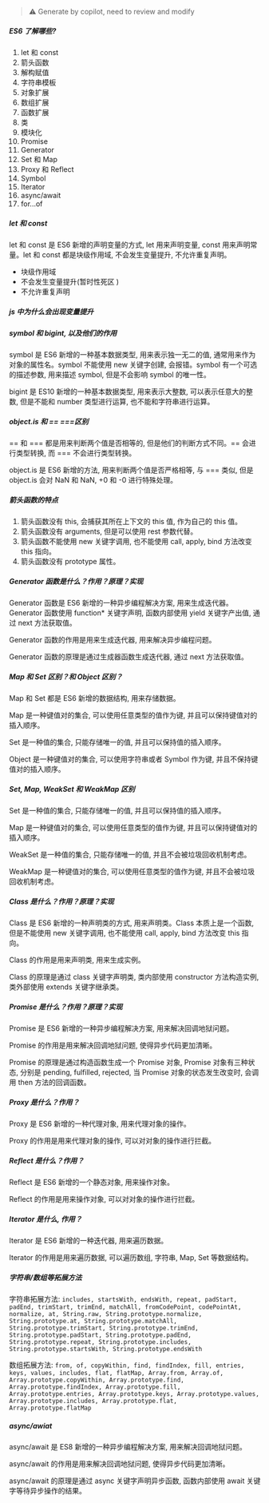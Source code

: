 > ⚠️ Generate by copilot, need to review and modify

##### ES6 了解哪些?

1. let 和 const
2. 箭头函数
3. 解构赋值
4. 字符串模板
5. 对象扩展
6. 数组扩展
7. 函数扩展
8. 类
9. 模块化
10. Promise
11. Generator
12. Set 和 Map
13. Proxy 和 Reflect
14. Symbol
15. Iterator
16. async/await
17. for...of

##### let 和 const

let 和 const 是 ES6 新增的声明变量的方式, let 用来声明变量, const 用来声明常量。let 和 const 都是块级作用域, 不会发生变量提升, 不允许重复声明。

- 块级作用域
- 不会发生变量提升(暂时性死区 )
- 不允许重复声明

##### js 中为什么会出现变量提升

##### symbol 和 bigint, 以及他们的作用

symbol 是 ES6 新增的一种基本数据类型, 用来表示独一无二的值, 通常用来作为对象的属性名。symbol 不能使用 new 关键字创建, 会报错。symbol 有一个可选的描述参数, 用来描述 symbol, 但是不会影响 symbol 的唯一性。

bigint 是 ES10 新增的一种基本数据类型, 用来表示大整数, 可以表示任意大的整数, 但是不能和 number 类型进行运算, 也不能和字符串进行运算。

##### object.is 和 == ===区别

== 和 === 都是用来判断两个值是否相等的, 但是他们的判断方式不同。== 会进行类型转换, 而 === 不会进行类型转换。

object.is 是 ES6 新增的方法, 用来判断两个值是否严格相等, 与 === 类似, 但是 object.is 会对 NaN 和 NaN, +0 和 -0 进行特殊处理。

##### 箭头函数的特点

1. 箭头函数没有 this, 会捕获其所在上下文的 this 值, 作为自己的 this 值。
2. 箭头函数没有 arguments, 但是可以使用 rest 参数代替。
3. 箭头函数不能使用 new 关键字调用, 也不能使用 call, apply, bind 方法改变 this 指向。
4. 箭头函数没有 prototype 属性。

##### Generator 函数是什么？作用？原理？实现

Generator 函数是 ES6 新增的一种异步编程解决方案, 用来生成迭代器。Generator 函数使用 function\* 关键字声明, 函数内部使用 yield 关键字产出值, 通过 next 方法获取值。

Generator 函数的作用是用来生成迭代器, 用来解决异步编程问题。

Generator 函数的原理是通过生成器函数生成迭代器, 通过 next 方法获取值。

##### Map 和 Set 区别？和 Object 区别？

Map 和 Set 都是 ES6 新增的数据结构, 用来存储数据。

Map 是一种键值对的集合, 可以使用任意类型的值作为键, 并且可以保持键值对的插入顺序。

Set 是一种值的集合, 只能存储唯一的值, 并且可以保持值的插入顺序。

Object 是一种键值对的集合, 可以使用字符串或者 Symbol 作为键, 并且不保持键值对的插入顺序。

##### Set, Map, WeakSet 和 WeakMap 区别

Set 是一种值的集合, 只能存储唯一的值, 并且可以保持值的插入顺序。

Map 是一种键值对的集合, 可以使用任意类型的值作为键, 并且可以保持键值对的插入顺序。

WeakSet 是一种值的集合, 只能存储唯一的值, 并且不会被垃圾回收机制考虑。

WeakMap 是一种键值对的集合, 可以使用任意类型的值作为键, 并且不会被垃圾回收机制考虑。

##### Class 是什么？作用？原理？实现

Class 是 ES6 新增的一种声明类的方式, 用来声明类。Class 本质上是一个函数, 但是不能使用 new 关键字调用, 也不能使用 call, apply, bind 方法改变 this 指向。

Class 的作用是用来声明类, 用来生成实例。

Class 的原理是通过 class 关键字声明类, 类内部使用 constructor 方法构造实例, 类外部使用 extends 关键字继承类。

##### Promise 是什么？作用？原理？实现

Promise 是 ES6 新增的一种异步编程解决方案, 用来解决回调地狱问题。

Promise 的作用是用来解决回调地狱问题, 使得异步代码更加清晰。

Promise 的原理是通过构造函数生成一个 Promise 对象, Promise 对象有三种状态, 分别是 pending, fulfilled, rejected, 当 Promise 对象的状态发生改变时, 会调用 then 方法的回调函数。

##### Proxy 是什么？作用？

Proxy 是 ES6 新增的一种代理对象, 用来代理对象的操作。

Proxy 的作用是用来代理对象的操作, 可以对对象的操作进行拦截。

##### Reflect 是什么？作用？

Reflect 是 ES6 新增的一个静态对象, 用来操作对象。

Reflect 的作用是用来操作对象, 可以对对象的操作进行拦截。

##### Iterator 是什么, 作用？

Iterator 是 ES6 新增的一种迭代器, 用来遍历数据。

Iterator 的作用是用来遍历数据, 可以遍历数组, 字符串, Map, Set 等数据结构。

##### 字符串/数组等拓展方法

字符串拓展方法: `includes, startsWith, endsWith, repeat, padStart, padEnd, trimStart, trimEnd, matchAll, fromCodePoint, codePointAt, normalize, at, String.raw, String.prototype.normalize, String.prototype.at, String.prototype.matchAll, String.prototype.trimStart, String.prototype.trimEnd, String.prototype.padStart, String.prototype.padEnd, String.prototype.repeat, String.prototype.includes, String.prototype.startsWith, String.prototype.endsWith`

数组拓展方法: `from, of, copyWithin, find, findIndex, fill, entries, keys, values, includes, flat, flatMap, Array.from, Array.of, Array.prototype.copyWithin, Array.prototype.find, Array.prototype.findIndex, Array.prototype.fill, Array.prototype.entries, Array.prototype.keys, Array.prototype.values, Array.prototype.includes, Array.prototype.flat, Array.prototype.flatMap`

##### async/awiat

async/await 是 ES8 新增的一种异步编程解决方案, 用来解决回调地狱问题。

async/await 的作用是用来解决回调地狱问题, 使得异步代码更加清晰。

async/await 的原理是通过 async 关键字声明异步函数, 函数内部使用 await 关键字等待异步操作的结果。
